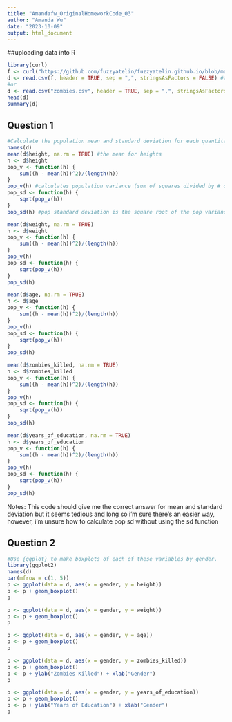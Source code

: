 ```yaml
---
title: "Amandafw_OriginalHomeworkCode_03"
author: "Amanda Wu"
date: "2023-10-09"
output: html_document
---
```


##uploading data into R
```r
library(curl)
f <- curl("https://github.com/fuzzyatelin/fuzzyatelin.github.io/blob/master/AN588_Fall23/zombies.csv")
d <- read.csv(f, header = TRUE, sep = ",", stringsAsFactors = FALSE) #this is the typical path used in challenges but would give an error for me - "Error in open.connection(file, "rt")" or another error with the final code line
#or 
d <- read.csv("zombies.csv", header = TRUE, sep = ",", stringsAsFactors = FALSE) #this seemed to be more effective
head(d)
summary(d)
```

## Question 1
```r
#Calculate the population mean and standard deviation for each quantitative random variable (height, weight, age, number of zombies killed, and years of education). NOTE: You will not want to use the built in var() and sd() commands as these are for samples.
names(d)
mean(d$height, na.rm = TRUE) #the mean for heights
h <- d$height
pop_v <- function(h) {
    sum((h - mean(h))^2)/(length(h))
}
pop_v(h) #calculates population variance (sum of squares divided by # of values)
pop_sd <- function(h) {
    sqrt(pop_v(h))
}
pop_sd(h) #pop standard deviation is the square root of the pop variance 

mean(d$weight, na.rm = TRUE)
h <- d$weight
pop_v <- function(h) {
    sum((h - mean(h))^2)/(length(h)) 
}
pop_v(h) 
pop_sd <- function(h) {
    sqrt(pop_v(h))
}
pop_sd(h) 

mean(d$age, na.rm = TRUE)
h <- d$age
pop_v <- function(h) {
    sum((h - mean(h))^2)/(length(h))
}
pop_v(h) 
pop_sd <- function(h) {
    sqrt(pop_v(h))
}
pop_sd(h) 

mean(d$zombies_killed, na.rm = TRUE)
h <- d$zombies_killed
pop_v <- function(h) {
    sum((h - mean(h))^2)/(length(h))
}
pop_v(h) 
pop_sd <- function(h) {
    sqrt(pop_v(h))
}
pop_sd(h) 

mean(d$years_of_education, na.rm = TRUE)
h <- d$years_of_education
pop_v <- function(h) {
    sum((h - mean(h))^2)/(length(h))
}
pop_v(h) 
pop_sd <- function(h) {
    sqrt(pop_v(h))
}
pop_sd(h) 
```
Notes: This code should give me the correct answer for mean and standard deviation but it seems tedious and long so i'm sure there's an easier way, however, i'm unsure how to calculate pop sd without using the sd function


## Question 2
```r
#Use {ggplot} to make boxplots of each of these variables by gender.
library(ggplot2)
names(d)
par(mfrow = c(1, 5))
p <- ggplot(data = d, aes(x = gender, y = height))
p <- p + geom_boxplot()
p 

p <- ggplot(data = d, aes(x = gender, y = weight))
p <- p + geom_boxplot()
p

p <- ggplot(data = d, aes(x = gender, y = age))
p <- p + geom_boxplot()
p

p <- ggplot(data = d, aes(x = gender, y = zombies_killed))
p <- p + geom_boxplot()
p <- p + ylab("Zombies Killed") + xlab("Gender")
p

p <- ggplot(data = d, aes(x = gender, y = years_of_education))
p <- p + geom_boxplot()
p <- p + ylab("Years of Education") + xlab("Gender")
p
```

